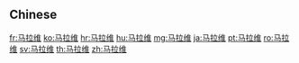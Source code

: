 {{also|馬拉維}}
==Chinese==
{{zh-see|馬拉維}}

[[fr:马拉维]]
[[ko:马拉维]]
[[hr:马拉维]]
[[hu:马拉维]]
[[mg:马拉维]]
[[ja:马拉维]]
[[pt:马拉维]]
[[ro:马拉维]]
[[sv:马拉维]]
[[th:马拉维]]
[[zh:马拉维]]